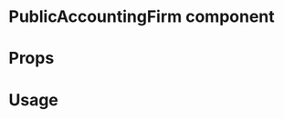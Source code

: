 
<Meta title="MDX|PublicAccountingFirm" component={PublicAccountingFirm} />

# PublicAccountingFirm component

<Description of={PublicAccountingFirm} />

# Props

<Props of={PublicAccountingFirm} />

# Usage

<Preview withSource>
  <Story name="basic sample">
    <PublicAccountingFirm document={publicAccountingFirmCertificate} />
  </Story>
  <Story name="example with warning">
    <PublicAccountingFirm
      document={publicAccountingFirmCertificate}
      rawDocument={{ signature: { targetHash: "abc" } }}
    />
  </Story>
</Preview>

